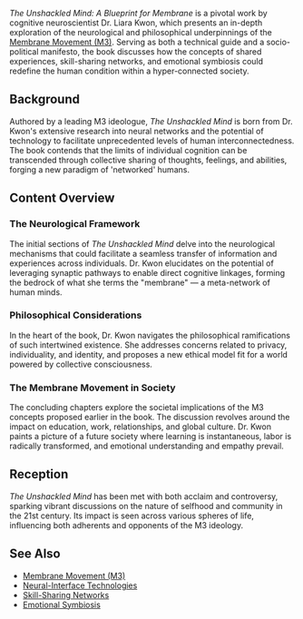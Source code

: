 *The Unshackled Mind: A Blueprint for Membrane* is a pivotal work by cognitive neuroscientist Dr. Liara Kwon, which presents an in-depth exploration of the neurological and philosophical underpinnings of the [Membrane Movement (M3)](https://starholder.xyz/index.php/Membrane_Movement_(M3)). Serving as both a technical guide and a socio-political manifesto, the book discusses how the concepts of shared experiences, skill-sharing networks, and emotional symbiosis could redefine the human condition within a hyper-connected society.

## Background
Authored by a leading M3 ideologue, *The Unshackled Mind* is born from Dr. Kwon's extensive research into neural networks and the potential of technology to facilitate unprecedented levels of human interconnectedness. The book contends that the limits of individual cognition can be transcended through collective sharing of thoughts, feelings, and abilities, forging a new paradigm of 'networked' humans.

## Content Overview
### The Neurological Framework
The initial sections of *The Unshackled Mind* delve into the neurological mechanisms that could facilitate a seamless transfer of information and experiences across individuals. Dr. Kwon elucidates on the potential of leveraging synaptic pathways to enable direct cognitive linkages, forming the bedrock of what she terms the "membrane" — a meta-network of human minds.

### Philosophical Considerations
In the heart of the book, Dr. Kwon navigates the philosophical ramifications of such intertwined existence. She addresses concerns related to privacy, individuality, and identity, and proposes a new ethical model fit for a world powered by collective consciousness.

### The Membrane Movement in Society
The concluding chapters explore the societal implications of the M3 concepts proposed earlier in the book. The discussion revolves around the impact on education, work, relationships, and global culture. Dr. Kwon paints a picture of a future society where learning is instantaneous, labor is radically transformed, and emotional understanding and empathy prevail.

## Reception
*The Unshackled Mind* has been met with both acclaim and controversy, sparking vibrant discussions on the nature of selfhood and community in the 21st century. Its impact is seen across various spheres of life, influencing both adherents and opponents of the M3 ideology.

## See Also
* [Membrane Movement (M3)](https://starholder.xyz/index.php/Membrane_Movement_(M3))
* [Neural-Interface Technologies](https://starholder.xyz/index.php?title=Neural-Interface_Technologies&action=edit&redlink=1)
* [Skill-Sharing Networks](https://starholder.xyz/index.php?title=Skill-Sharing_Networks&action=edit&redlink=1)
* [Emotional Symbiosis](https://starholder.xyz/index.php?title=Emotional_Symbiosis&action=edit&redlink=1)
